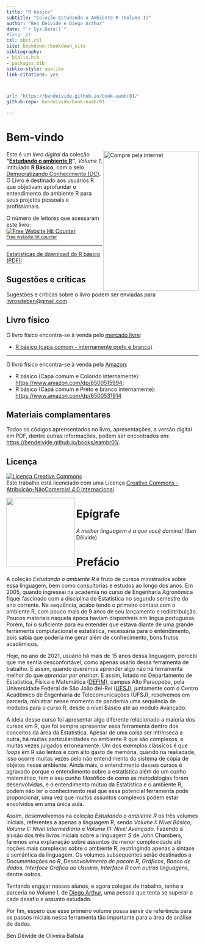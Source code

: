 ```yaml
--- 
title: "R básico"
subtitle: "Coleção Estudando o Ambiente R (Volume I)"
author: "Ben Dêivide e Diego Arthur"
date: "`r Sys.Date()`"
#lang: pt
csl: abnt.csl
site: bookdown::bookdown_site
bibliography:
- biblio.bib
- packages.bib
biblio-style: apalike
link-citations: yes



url: 'https://bendeivide.github.io/book-eambr01/'
github-repo: bendeivide/book-eambr01

---
```

# Bem-vindo {-}

<a href="https://produto.mercadolivre.com.br/MLB-2838245818-livro-r-basico-capa-simples-colorido-e-impresso-interna-em-preto-e-branco-_JMben"><img src="capa.png" align="right" width="250" height="366" class="cover" alt="Compre pela internet" /></a> Este é um *livro digital* da coleção __"[Estudando o ambiente R](https://bendeivide.github.io/#books)"__, *Volume 1*, intitulado **R Básico**, com o selo [Democratizando Conhecimento (DC)](https://bendeivide.github.io/dc/). O Livro é destinado aos usuários R que objetivam aprofundar o entendimento do ambiente R para seus projetos pessoais e profissionais.

O número de leitores  que acessaram este livro:
</br>
<div align='center'><a href='https://www.free-website-hit-counter.com'><img src='https://hitwebcounter.com/counter/counter.php?page=7819661&style=0024&nbdigits=9&type=page&initCount=0' border='0' alt='Free Website Hit Counter'></a><br / ><small><a href='https://www.free-website-hit-counter.com' title="Free Website Hit Counter">Free website hit counter</a></small></div>

---

<a href='http://dstats.net/show/https://github.com/bendeivide/book-eambr01/raw/main/docs/book-eambr01.pdf'>Estatísticas de download do R básico (PDF): </a>
<script type='text/javascript' src='http://dstats.net/dstatsjs.php?file=https://github.com/bendeivide/book-eambr01/raw/main/docs/book-eambr01.pdf'></script>
<script type='text/javascript'>document.write(dsdlcounter(dsCounter));</script>




## Sugestões e críticas {-}

Sugestões e críticas sobre o livro podem ser enviadas para [livrosdeben@gmail.com](mailto:livrosdeben@gmail.com).

## Livro físico {-}

O livro físico encontra-se à venda pelo [mercado livre](https://produto.mercadolivre.com.br/MLB-2838245818-livro-r-basico-capa-simples-colorido-e-impresso-interna-em-preto-e-branco-_JMben):

- [R básico (capa comum - internamente preto e branco)](https://produto.mercadolivre.com.br/MLB-2838245818-livro-r-basico-capa-simples-colorido-e-impresso-interna-em-preto-e-branco-_JM)

---

O livro físico encontra-se à venda pela [Amazon](https://www.amazon.com/dp/6500515994): 

- R básico (Capa comum e Colorido internamente):  [https://www.amazon.com/dp/6500515994](https://www.amazon.com/dp/6500515994);
- R básico (Capa comum e Preto e branco internamente): [https://www.amazon.com/dp/6500531914](https://www.amazon.com/dp/6500531914)

## Materiais complamentares {-}

Todos os códigos aprensentados no livro, apresentações, a versão digital em PDF, dentre outras informações, podem ser encontrados em: [https://bendeivide.github.io/books/eambr01/](https://bendeivide.github.io/books/eambr01/).

## Licença {-}

<a rel="license" href="http://creativecommons.org/licenses/by-nc/4.0/"><img alt="Licença Creative Commons" style="border-width:0" src="https://i.creativecommons.org/l/by-nc/4.0/88x31.png" /></a><br />Este trabalho está licenciado com uma Licença <a rel="license" href="http://creativecommons.org/licenses/by-nc/4.0/">Creative Commons - Atribuição-NãoComercial 4.0 Internacional</a>.

<a href="https://bendeivide.github.io/dc/"><img src="Logo-DC-preto2.png" align="left" width="180" /></a>

# Epígrafe {-}

*A melhor linguagem é a que você domina!* (Ben Dêivide)

# Prefácio {-}

A coleção *Estudando o ambiente R* é fruto de cursos ministrados sobre essa linguagem, bem como consultorias e estudos ao longo dos anos. Em 2005, quando ingressei na academia no curso de Engenharia Agronômica fiquei fascinado com a disciplina de Estatística no segundo semestre do ano corrente. Na sequência, acabo tendo o primeiro contato com o ambiente R, com pouco mais de 9 anos de seu lançamento e redistribuição. Poucos materiais naquela época haviam disponíveis em língua portuguesa. Porém, foi o suficiente para eu entender que estava diante de uma grande ferramenta computacional e estatística, necessária para o entendimento, pois sabia que poderia me gerar além de conhecimento, bons frutos acadêmicos.

Hoje, no ano de 2021, usuário há mais de 15 anos dessa linguagem, percebi que me sentia desconfortável, como apenas usário dessa ferramenta de trabalho. E assim, quando queremos aprender algo não há ferramenta melhor do que *aprender por ensinar*. E assim, lotado no Departamento de Estatística, Física e Matemática ([DEFIM](http://defim.ufsj.edu.br/)), campus Alto Paraopeba, pela Universidade Federal de São João del-Rei ([UFSJ](https://www.ufsj.edu.br/)), juntamente com o Centro Acadêmico de Engenharia de Telecomunicações (UFSJ), resolvemos em parceria, ministrar nesse momento de pandemia uma sequência de módulos para o curso R, desde o nível Básico até ao módulo Avançado. 

A ideia desse curso foi apresentar algo diferente relacionado a maioria dos cursos em R, que foi sempre apresentar essa ferramenta dentro dos conceitos da área da Estatística. Apesar de uma coisa ser intrínseca a outra, há muitas particularidades no ambiente R que são complexos, e muitas vezes julgados erroneamente. Um dos exemplos clássicos é que *loops* em R são lentos e com alto gasto de memória, quando na realiadade, isso ocorre muitas vezes pelo não entendimento do sistema de cópia de objetos nesse ambiente. Ainda mais, o entendimento desses cursos é agravado porque o entendimento sobre a estatística além de um cunho matemático, tem o seu cunho filosófico de como as metodologias foram desenvolvidas, e o entendimento mútuo da Estatística e o ambiente R, podem não ter o conhecimento real que essa potencial ferramenta pode proporcionar, uma vez que muitos assuntos complexos podem estar envolvidos em uma única aula. 

Assim, desenvolvemos na coleção *Estudando o ambiente R* os três volumes iniciais, referentes a apenas a linguagem R, sendo *Volume I: Nível Básico*, *Volume II: Nível Intermediário* e *Volume III: Nível Avançado*. Fazendo a alusão dos três livros iniciais sobre a linguagem S de John Chambers, faremos uma explanação sobre assuntos de menor complexidade até noções mais complexas sobre o ambiente R, restringindo apenas a sintaxe e semântica da linguagem. Os volumes subsequentes serão destinados a *Documentações no R*, *Desenvolvimento de pacote R*, *Gráficos*, *Banco de dados*, *Interface Gráfica ao Usuário*, *Interface R com outras linguagens*, dentre outros.

Tentando engajar nossos alunos, e agora colegas de trabalho, tenho a parceria no Volume I, de [Diego Arthur](https://digoarthur.github.io/), uma pessoa que tenta se superar a cada desafio e assunto estudado.

Por fim, espero que esse primeiro volume possa servir de referência para os passos iniciais nessa ferramenta tão importante para a área de análise de dados.

<div align="right" >
Ben Dêivide de Oliveira Batista
</div>
